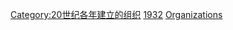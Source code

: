 {{Commons cat|Organizations established in 1932}}
{{Cat topic in year|topic=建立的組織|year=1932}}

[[Category:20世纪各年建立的组织|Category:20世纪各年建立的组织]]
[[Category:1930年代建立的組織|1932]]
[[Category:1932年建立|Organizations]]